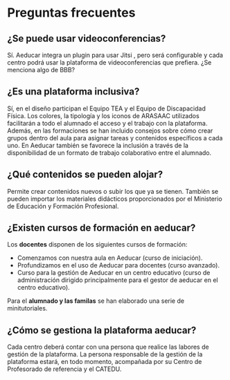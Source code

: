 # Preguntas frecuentes

## ¿Se puede usar videoconferencias?

Sí. Aeducar integra un plugin para usar Jitsi , pero será configurable y cada centro podrá usar la plataforma de videoconferencias que prefiera. ¿Se menciona algo de BBB?


## ¿Es una plataforma inclusiva?

Sí, en el diseño participan el Equipo TEA y el Equipo de Discapacidad Física. Los colores, la tipología y los iconos de ARASAAC utilizados facilitarán a todo el alumnado el acceso y el trabajo con la plataforma.
Además, en las formaciones se han incluido consejos sobre cómo crear grupos dentro del aula para asignar tareas y contenidos específicos a cada uno.
En Aeducar también  se favorece la inclusión a través de la disponibilidad de un formato de trabajo colaborativo entre el alumnado. 

## ¿Qué contenidos se pueden alojar?

Permite crear contenidos nuevos o subir los que ya se tienen. También se pueden importar los materiales didácticos proporcionados por el Ministerio de Educación y Formación Profesional.

## ¿Existen cursos de formación en aeducar?

Los **docentes** disponen de los siguientes cursos de formación:
- Comenzamos con nuestra aula en Aeducar (curso de iniciación).
- Profundizamos en el uso de Aeducar para docentes (curso avanzado).
- Curso para la gestión de Aeducar en un centro educativo (curso de administración dirigido principalmente para el gestor de aeducar en el centro educativo).

Para el **alumnado y las familas** se han elaborado una serie de minitutoriales.

## ¿Cómo se gestiona la plataforma aeducar?

Cada centro deberá contar con una persona que realice las labores de gestión de la plataforma. La persona responsable de la gestión de la plataforma estará, 
en todo momento, acompañada por su Centro de Profesorado de referencia y el CATEDU. 